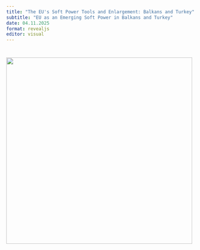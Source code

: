 ```yaml
---
title: "The EU's Soft Power Tools and Enlargement: Balkans and Turkey"
subtitle: "EU as an Emerging Soft Power in Balkans and Turkey"
date: 04.11.2025
format: revealjs
editor: visual
---
```


# ![](images/week%205-01.png){width="495"}
